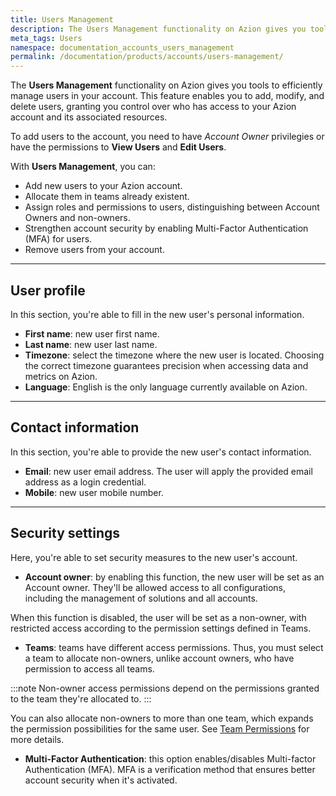 ```yaml
---
title: Users Management
description: The Users Management functionality on Azion gives you tools to efficiently manage users in your account.
meta_tags: Users
namespace: documentation_accounts_users_management
permalink: /documentation/products/accounts/users-management/
---
```


The **Users Management** functionality on Azion gives you tools to efficiently manage users in your account. This feature enables you to add, modify, and delete users, granting you control over who has access to your Azion account and its associated resources.

To add users to the account, you need to have *Account Owner* privilegies or have the permissions to **View Users** and **Edit Users**.

With **Users Management**, you can:

- Add new users to your Azion account.
- Allocate them in teams already existent.
- Assign roles and permissions to users, distinguishing between Account Owners and non-owners. 
- Strengthen account security by enabling Multi-Factor Authentication (MFA) for users. 
- Remove users from your account. 

---

## User profile

In this section, you're able to fill in the new user's personal information. 

- **First name**: new user first name.
- **Last name**: new user last name.
- **Timezone**: select the timezone where the new user is located. Choosing the correct timezone guarantees precision when accessing data and metrics on Azion.
- **Language**: English is the only language currently available on Azion.

---

## Contact information

In this section, you're able to provide the new user's contact information. 

- **Email**: new user email address. The user will apply the provided email address as a login credential.
- **Mobile**: new user mobile number.

---

## Security settings

Here, you're able to set security measures to the new user's account.

- **Account owner**: by enabling this function, the new user will be set as an Account owner. They'll be allowed access to all configurations, including the management of solutions and all accounts.

When this function is disabled, the user will be set as a non-owner, with restricted access according to the permission settings defined in Teams.

- **Teams**: teams have different access permissions. Thus, you must select a team to allocate non-owners, unlike account owners, who have permission to access all teams.

:::note 
Non-owner access permissions depend on the permissions granted to the team they're allocated to.
:::

You can also allocate non-owners to more than one team, which expands the permission possibilities for the same user. See [Team Permissions](/en/documentation/products/accounts/teams-permissions/) for more details.

- **Multi-Factor Authentication**: this option enables/disables Multi-factor Authentication (MFA). MFA is a verification method that ensures better account security when it's activated.